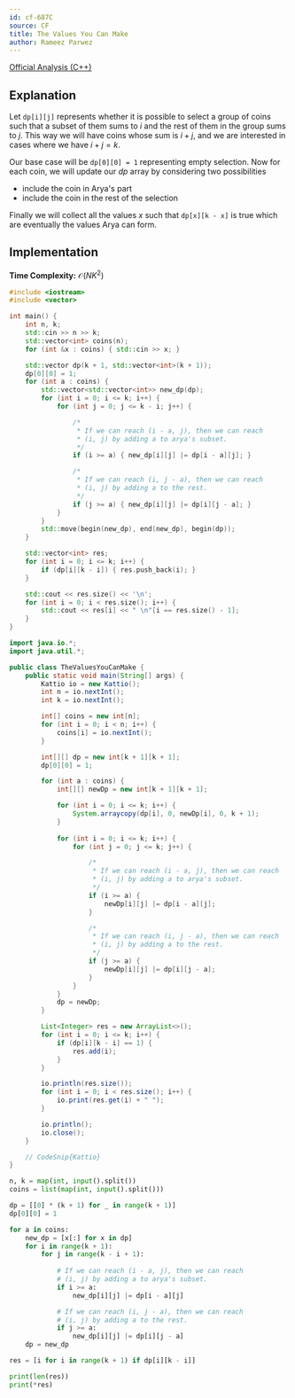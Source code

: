 ```yaml
---
id: cf-687C
source: CF
title: The Values You Can Make
author: Rameez Parwez
---
```


[Official Analysis (C++)](https://codeforces.com/blog/entry/45770)

## Explanation

Let $\texttt{dp[i][j]}$ represents whether it is possible to select a group of coins such that a subset of them sums to $i$ and the rest of them in the group sums to $j$. This way we will have coins whose sum is $i + j$, and we are interested in cases where we have $i + j = k$.

Our base case will be $\texttt{dp[0][0] = 1}$ representing empty selection. Now for each coin, we will update our $dp$ array by considering two possibilities

- include the coin in Arya's part
- include the coin in the rest of the selection

Finally we will collect all the values $x$ such that $\texttt{dp[x][k - x]}$ is true which are eventually the values Arya can form.

## Implementation

**Time Complexity:** $\mathcal{O}(NK^2)$

<LanguageSection>
<CPPSection>

```cpp
#include <iostream>
#include <vector>

int main() {
	int n, k;
	std::cin >> n >> k;
	std::vector<int> coins(n);
	for (int &x : coins) { std::cin >> x; }

	std::vector dp(k + 1, std::vector<int>(k + 1));
	dp[0][0] = 1;
	for (int a : coins) {
		std::vector<std::vector<int>> new_dp(dp);
		for (int i = 0; i <= k; i++) {
			for (int j = 0; j <= k - i; j++) {

				/*
				 * If we can reach (i - a, j), then we can reach
				 * (i, j) by adding a to arya's subset.
				 */
				if (i >= a) { new_dp[i][j] |= dp[i - a][j]; }

				/*
				 * If we can reach (i, j - a), then we can reach
				 * (i, j) by adding a to the rest.
				 */
				if (j >= a) { new_dp[i][j] |= dp[i][j - a]; }
			}
		}
		std::move(begin(new_dp), end(new_dp), begin(dp));
	}

	std::vector<int> res;
	for (int i = 0; i <= k; i++) {
		if (dp[i][k - i]) { res.push_back(i); }
	}

	std::cout << res.size() << '\n';
	for (int i = 0; i < res.size(); i++) {
		std::cout << res[i] << " \n"[i == res.size() - 1];
	}
}
```

</CPPSection>
<JavaSection>

```java
import java.io.*;
import java.util.*;

public class TheValuesYouCanMake {
    public static void main(String[] args) {
        Kattio io = new Kattio();
        int n = io.nextInt();
        int k = io.nextInt();

        int[] coins = new int[n];
        for (int i = 0; i < n; i++) {
            coins[i] = io.nextInt();
        }

        int[][] dp = new int[k + 1][k + 1];
        dp[0][0] = 1;

        for (int a : coins) {
            int[][] newDp = new int[k + 1][k + 1];

            for (int i = 0; i <= k; i++) {
                System.arraycopy(dp[i], 0, newDp[i], 0, k + 1);
            }
            
            for (int i = 0; i <= k; i++) {
                for (int j = 0; j <= k; j++) {

                    /*
                     * If we can reach (i - a, j), then we can reach
                     * (i, j) by adding a to arya's subset.
                     */
                    if (i >= a) {
                        newDp[i][j] |= dp[i - a][j];
                    }

                    /*
				     * If we can reach (i, j - a), then we can reach
				     * (i, j) by adding a to the rest.
				     */
                    if (j >= a) {
                        newDp[i][j] |= dp[i][j - a];
                    }
                }
            }
            dp = newDp;
        }

        List<Integer> res = new ArrayList<>();
        for (int i = 0; i <= k; i++) {
            if (dp[i][k - i] == 1) {
                res.add(i);
            }
        }

        io.println(res.size());
        for (int i = 0; i < res.size(); i++) {
            io.print(res.get(i) + " ");
        }

        io.println();
        io.close();
    }

    // CodeSnip{Kattio}
}
```

</JavaSection>
<PySection>

```py
n, k = map(int, input().split())
coins = list(map(int, input().split()))

dp = [[0] * (k + 1) for _ in range(k + 1)]
dp[0][0] = 1

for a in coins:
	new_dp = [x[:] for x in dp]
	for i in range(k + 1):
		for j in range(k - i + 1):
		    
			# If we can reach (i - a, j), then we can reach
		    # (i, j) by adding a to arya's subset.
			if i >= a:
				new_dp[i][j] |= dp[i - a][j]

			# If we can reach (i, j - a), then we can reach
			# (i, j) by adding a to the rest.
			if j >= a:
				new_dp[i][j] |= dp[i][j - a]
	dp = new_dp

res = [i for i in range(k + 1) if dp[i][k - i]]

print(len(res))
print(*res)
```

</PySection>
</LanguageSection>

